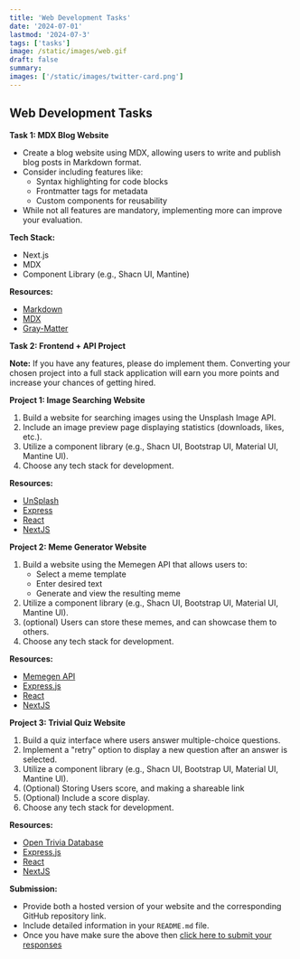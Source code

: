 ```yaml
---
title: 'Web Development Tasks'
date: '2024-07-01'
lastmod: '2024-07-3'
tags: ['tasks']
image: /static/images/web.gif
draft: false
summary: 
images: ['/static/images/twitter-card.png']
---
```


## Web Development Tasks

**Task 1: MDX Blog Website**

* Create a blog website using MDX, allowing users to write and publish blog posts in Markdown format.
* Consider including features like:
    * Syntax highlighting for code blocks
    * Frontmatter tags for metadata
    * Custom components for reusability
* While not all features are mandatory, implementing more can improve your evaluation.

**Tech Stack:**

* Next.js
* MDX
* Component Library (e.g., Shacn UI, Mantine)

**Resources:**

 - [Markdown](https://nextjs.org/docs/app/building-your-application/configuring/mdx)
 - [MDX](https://mdxjs.com/)
 - [Gray-Matter](https://github.com/jonschlinkert/gray-matter)


**Task 2: Frontend + API Project**

**Note:** If you have any features, please do implement them. Converting your chosen project into a full stack application will earn you more points and increase your chances of getting hired.



**Project 1: Image Searching Website**

1. Build a website for searching images using the Unsplash Image API.
2. Include an image preview page displaying statistics (downloads, likes, etc.).
3. Utilize a component library (e.g., Shacn UI, Bootstrap UI, Material UI, Mantine UI).
4. Choose any tech stack for development.

**Resources:**
- [UnSplash](https://unsplash.com/documentation#creating-a-developer-account)
- [Express](https://expressjs.com/en/starter/installing.html)
- [React](https://www.youtube.com/playlist?list=PLu71SKxNbfoDqgPchmvIsL4hTnJIrtige)
- [NextJS](https://www.youtube.com/playlist?list=PLRAV69dS1uWR7KF-zV6YPYtKYEHENETyE)

**Project 2: Meme Generator Website**

1. Build a website using the Memegen API that allows users to:
    * Select a meme template
    * Enter desired text
    * Generate and view the resulting meme
2. Utilize a component library (e.g., Shacn UI, Bootstrap UI, Material UI, Mantine UI).
3. (optional) Users can store these memes, and can showcase them to others.
4. Choose any tech stack for development.

**Resources:**

- [Memegen API](https://memegen.link/)
- [Express.js](https://expressjs.com/)
- [React](https://www.youtube.com/playlist?list=PLu71SKxNbfoDqgPchmvIsL4hTnJIrtige)
- [NextJS](https://www.youtube.com/playlist?list=PLRAV69dS1uWR7KF-zV6YPYtKYEHENETyE)


**Project 3: Trivial Quiz Website**

1. Build a quiz interface where users answer multiple-choice questions.
2. Implement a "retry" option to display a new question after an answer is selected.
3. Utilize a component library (e.g., Shacn UI, Bootstrap UI, Material UI, Mantine UI).
4. (Optional) Storing Users score, and making a shareable link 
5. (Optional) Include a score display.
6. Choose any tech stack for development.

**Resources:**

- [Open Trivia Database](https://opentdb.com/)
- [Express.js](https://expressjs.com/)
- [React](https://www.youtube.com/playlist?list=PLu71SKxNbfoDqgPchmvIsL4hTnJIrtige)
- [NextJS](https://www.youtube.com/playlist?list=PLRAV69dS1uWR7KF-zV6YPYtKYEHENETyE)

**Submission:**

* Provide both a hosted version of your website and the corresponding GitHub repository link.
* Include detailed information in your `README.md` file.
* Once you have make sure the above then [click here to submit your responses](https://forms.gle/S4H5LJDXPihXGUwKA
)